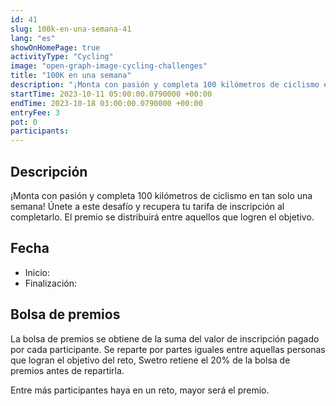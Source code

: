 ```yaml
---
id: 41
slug: 100k-en-una-semana-41
lang: "es"
showOnHomePage: true
activityType: "Cycling"
image: "open-graph-image-cycling-challenges"
title: "100K en una semana"
description: "¡Monta con pasión y completa 100 kilómetros de ciclismo en tan solo una semana! Únete a este desafío y recupera tu tarifa de inscripción al completarlo. El premio se distribuirá entre aquellos que logren el objetivo."
startTime: 2023-10-11 05:00:00.0790000 +00:00
endTime: 2023-10-18 03:00:00.0790000 +00:00
entryFee: 3
pot: 0
participants:
---
```



## Descripción

¡Monta con pasión y completa 100 kilómetros de ciclismo en tan solo una semana! Únete a este desafío y recupera tu tarifa de inscripción al completarlo. El premio se distribuirá entre aquellos que logren el objetivo.

## Fecha

- Inicio: <LocalDate dateUtc={frontmatter.startTime} client:load />
- Finalización: <LocalDate dateUtc={frontmatter.endTime} client:load />

## Bolsa de premios

La bolsa de premios se obtiene de la suma del valor de inscripción pagado por cada participante. Se reparte por partes iguales entre aquellas personas que logran el objetivo del reto, Swetro retiene el 20% de la bolsa de premios antes de repartirla.

Entre más participantes haya en un reto, mayor será el premio.
